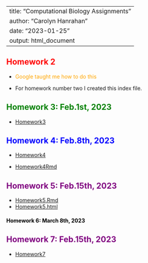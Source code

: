 ---
title: "Computational Biology Assignments"
author: "Carolyn Hanrahan"
date: "2023-01-25"
output: html_document
 ---

## <span style = "color: red;">Homework 2</span>

 
- <span style = "color: orange;">Google taught me how to do this</span>


- For homework number two I created this index file. 

## <span style = "color: green;" >Homework 3: Feb.1st, 2023</span> 

- [Homework3](homework3.html)

## <span style = "color:blue;" >Homework 4: Feb.8th, 2023</span>
- [Homework4](Homework4.html)  

- [Homework4Rmd](Homework4.Rmd)

## <span style = "color:purple;" >Homework 5: Feb.15th, 2023</span>
- [Homework5.Rmd](Homework5.Rmd)
- [Homework5.html](Homework5.html)

#### <span style = "color:black;" >Homework 6: March 8th, 2023</span>

## <span style = "color:purple;" >Homework 7: Feb.15th, 2023</span>
- [Homework7](Homework7.html)


